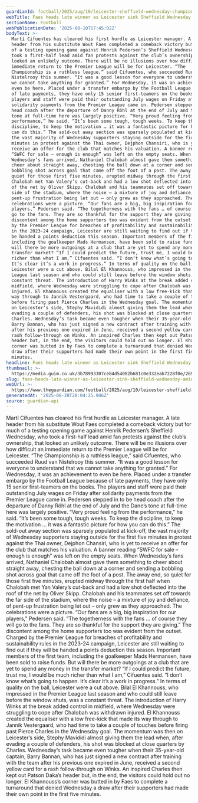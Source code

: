 ```yaml
---
guardianId: football/2025/aug/10/leicester-sheffield-wednesday-championship-match-report
webTitle: Faes heads late winner as Leicester sink Sheffield Wednesday amid protests
sectionName: Football
webPublicationDate: '2025-08-10T17:45:02Z'
bodyText: >-
  Martí Cifuentes has cleared his first hurdle as Leicester manager. A late
  header from his substitute Wout Faes completed a comeback victory but for much
  of a testing opening game against Henrik Pedersen’s Sheffield Wednesday, who
  took a first-half lead amid fan protests against the club’s ownership, that
  looked an unlikely outcome. There will be no illusions over how difficult an
  immediate return to the Premier League will be for Leicester. “The
  Championship is a ruthless league,” said Cifuentes, who succeeded Ruud van
  Nistelrooy this summer. “It was a good lesson for everyone to understand that
  we cannot take anything for granted.” For Wednesday, it was an achievement to
  even be here. Placed under a transfer embargo by the Football League because
  of late payments, they have only 15 senior first-teamers on the books. The
  players and staff were paid their outstanding July wages on Friday after
  solidarity payments from the Premier League came in. Pedersen stepped in to be
  head coach after the departure of Danny Röhl at the end of July and the Dane’s
  tone at full-time here was largely positive. “Very proud feeling from the
  performance,” he said. “It’s been some tough, tough weeks. To keep the
  discipline, to keep the motivation … it was a fantastic picture for how you
  can do this.” The sold-out away section was sparsely populated at kick-off,
  the vast majority of Wednesday supporters staying outside for the first five
  minutes in protest against the Thai owner, Dejphon Chansiri, who is yet to
  receive an offer for the club that matches his valuation. A banner reading
  “SWFC for sale – enough is enough” was left on the empty seats. When
  Wednesday’s fans arrived, Nathaniel Chalobah almost gave them something to
  cheer about straight away, chesting the ball down at a corner and sending a
  bobbling shot across goal that came off the foot of a post. The away end, so
  quiet for those first five minutes, erupted midway through the first half when
  Chalobah met Yan Valery’s cut-back and had a low shot deflected into the roof
  of the net by Oliver Skipp. Chalobah and his teammates set off towards the far
  side of the stadium, where the noise – a mixture of joy and defiance, of
  pent-up frustration being let out – only grew as they approached. The
  celebrations were a picture. “Our fans are a big, big inspiration for our
  players,” Pedersen said. “The togetherness with the fans … of course they will
  go to the fans. They are so thankful for the support they are giving.” The
  discontent among the home supporters too was evident from the outset. Charged
  by the Premier League for breaches of profitability and sustainability rules
  in the 2023-24 campaign, Leicester are still waiting to find out if they will
  be handed a points deduction this season. Important members of the first team,
  including the goalkeeper Mads Hermansen, have been sold to raise funds. But
  will there be more outgoings at a club that are yet to spend any money in the
  transfer market? “If I could predict the future, trust me, I would be much
  richer than what I am,” Cifuentes said. “I don’t know what’s going to happen.
  It’s clear it’s a work in progress.” In terms of quality on the ball,
  Leicester were a cut above. Bilal El Khannouss, who impressed in the Premier
  League last season and who could still leave before the window shuts, was a
  constant threat. The introduction of Harry Winks at the break added control in
  midfield, where Wednesday were struggling to cope after Chalobah was withdrawn
  injured. El Khannouss created the equaliser with a low free-kick that made its
  way through to Jannik Vestergaard, who had time to take a couple of touches
  before firing past Pierce Charles in the Wednesday goal. The momentum was then
  on Leicester’s side, Stephy Mavididi almost giving them the lead when, after
  evading a couple of defenders, his shot was blocked at close quarters by
  Charles. Wednesday’s task became even tougher when their 35-year-old captain,
  Barry Bannan, who has just signed a new contract after training with the team
  after his previous one expired in June, received a second yellow card for a
  rash follow‑through on Winks. An inspired Charles then kept out Patson Daka’s
  header but, in the end, the visitors could hold out no longer. El Khannouss’s
  corner was butted in by Faes to complete a turnaround that denied Wednesday a
  draw after their supporters had made their own point in the first five
  minutes.
headline: Faes heads late winner as Leicester sink Sheffield Wednesday amid protests
thumbnail: >-
  https://media.guim.co.uk/3b78993307ce84d54082b681c0e332eab7228f0e/269_0_2694_2155/500.jpg
slug: faes-heads-late-winner-as-leicester-sink-sheffield-wednesday-amid-protests
webUrl: >-
  https://www.theguardian.com/football/2025/aug/10/leicester-sheffield-wednesday-championship-match-report
generatedAt: '2025-08-28T20:04:25.946Z'
source: guardian-api
---
```

Martí Cifuentes has cleared his first hurdle as Leicester manager. A late header from his substitute Wout Faes completed a comeback victory but for much of a testing opening game against Henrik Pedersen’s Sheffield Wednesday, who took a first-half lead amid fan protests against the club’s ownership, that looked an unlikely outcome. There will be no illusions over how difficult an immediate return to the Premier League will be for Leicester. “The Championship is a ruthless league,” said Cifuentes, who succeeded Ruud van Nistelrooy this summer. “It was a good lesson for everyone to understand that we cannot take anything for granted.” For Wednesday, it was an achievement to even be here. Placed under a transfer embargo by the Football League because of late payments, they have only 15 senior first-teamers on the books. The players and staff were paid their outstanding July wages on Friday after solidarity payments from the Premier League came in. Pedersen stepped in to be head coach after the departure of Danny Röhl at the end of July and the Dane’s tone at full-time here was largely positive. “Very proud feeling from the performance,” he said. “It’s been some tough, tough weeks. To keep the discipline, to keep the motivation … it was a fantastic picture for how you can do this.” The sold-out away section was sparsely populated at kick-off, the vast majority of Wednesday supporters staying outside for the first five minutes in protest against the Thai owner, Dejphon Chansiri, who is yet to receive an offer for the club that matches his valuation. A banner reading “SWFC for sale – enough is enough” was left on the empty seats. When Wednesday’s fans arrived, Nathaniel Chalobah almost gave them something to cheer about straight away, chesting the ball down at a corner and sending a bobbling shot across goal that came off the foot of a post. The away end, so quiet for those first five minutes, erupted midway through the first half when Chalobah met Yan Valery’s cut-back and had a low shot deflected into the roof of the net by Oliver Skipp. Chalobah and his teammates set off towards the far side of the stadium, where the noise – a mixture of joy and defiance, of pent-up frustration being let out – only grew as they approached. The celebrations were a picture. “Our fans are a big, big inspiration for our players,” Pedersen said. “The togetherness with the fans … of course they will go to the fans. They are so thankful for the support they are giving.” The discontent among the home supporters too was evident from the outset. Charged by the Premier League for breaches of profitability and sustainability rules in the 2023-24 campaign, Leicester are still waiting to find out if they will be handed a points deduction this season. Important members of the first team, including the goalkeeper Mads Hermansen, have been sold to raise funds. But will there be more outgoings at a club that are yet to spend any money in the transfer market? “If I could predict the future, trust me, I would be much richer than what I am,” Cifuentes said. “I don’t know what’s going to happen. It’s clear it’s a work in progress.” In terms of quality on the ball, Leicester were a cut above. Bilal El Khannouss, who impressed in the Premier League last season and who could still leave before the window shuts, was a constant threat. The introduction of Harry Winks at the break added control in midfield, where Wednesday were struggling to cope after Chalobah was withdrawn injured. El Khannouss created the equaliser with a low free-kick that made its way through to Jannik Vestergaard, who had time to take a couple of touches before firing past Pierce Charles in the Wednesday goal. The momentum was then on Leicester’s side, Stephy Mavididi almost giving them the lead when, after evading a couple of defenders, his shot was blocked at close quarters by Charles. Wednesday’s task became even tougher when their 35-year-old captain, Barry Bannan, who has just signed a new contract after training with the team after his previous one expired in June, received a second yellow card for a rash follow‑through on Winks. An inspired Charles then kept out Patson Daka’s header but, in the end, the visitors could hold out no longer. El Khannouss’s corner was butted in by Faes to complete a turnaround that denied Wednesday a draw after their supporters had made their own point in the first five minutes.
